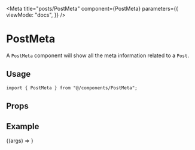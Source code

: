 
<Meta
  title="posts/PostMeta"
  component={PostMeta}
  parameters={{
    viewMode: "docs",
  }}
/>

# PostMeta

A `PostMeta` component will show all the meta information related to a `Post`.

## Usage

```tsx
import { PostMeta } from "@/components/PostMeta";
```

## Props

<ArgsTable component={PostMeta} />

## Example

<Canvas>
  <Story name="Default" args={{ date: "April 7th, 2021" }}>
    {(args) => <PostMeta {...args} />}
  </Story>
</Canvas>
